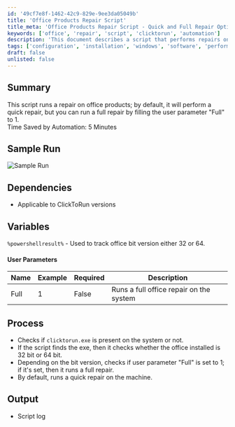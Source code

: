 ```yaml
---
id: '49cf7e8f-1462-42c9-829e-9ee3da05049b'
title: 'Office Products Repair Script'
title_meta: 'Office Products Repair Script - Quick and Full Repair Options'
keywords: ['office', 'repair', 'script', 'clicktorun', 'automation']
description: 'This document describes a script that performs repairs on Office products, offering both quick and full repair options based on user parameters. It checks the installation status and bit version of Office before executing the appropriate repair process.'
tags: ['configuration', 'installation', 'windows', 'software', 'performance']
draft: false
unlisted: false
---
```

## Summary

This script runs a repair on office products; by default, it will perform a quick repair, but you can run a full repair by filling the user parameter "Full" to 1.  
Time Saved by Automation: 5 Minutes

## Sample Run

![Sample Run](../../../static/img/Microsoft-Office---ClickToRun-Repair/image_1.png)

## Dependencies

- Applicable to ClickToRun versions

## Variables

`%powershellresult%` - Used to track office bit version either 32 or 64.

#### User Parameters

| Name  | Example | Required | Description                                |
|-------|---------|----------|--------------------------------------------|
| Full  | 1       | False    | Runs a full office repair on the system    |

## Process

- Checks if `clicktorun.exe` is present on the system or not.
- If the script finds the exe, then it checks whether the office installed is 32 bit or 64 bit.
- Depending on the bit version, checks if user parameter "Full" is set to 1; if it's set, then it runs a full repair.
- By default, runs a quick repair on the machine.

## Output

- Script log












